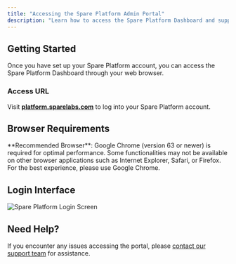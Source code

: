 ```yaml
---
title: "Accessing the Spare Platform Admin Portal"
description: "Learn how to access the Spare Platform Dashboard and supported browser requirements"
---
```


## Getting Started

Once you have set up your Spare Platform account, you can access the Spare Platform Dashboard through your web browser.

### Access URL

Visit **[platform.sparelabs.com](https://platform.sparelabs.com/)** to log into your Spare Platform account.

## Browser Requirements

<Callout type="info">
  **Recommended Browser**: Google Chrome (version 63 or newer) is required for optimal performance.
</Callout>

<Callout type="warning">
  Some functionalities may not be available on other browser applications such as Internet Explorer, Safari, or Firefox. For the best experience, please use Google Chrome.
</Callout>

## Login Interface

![Spare Platform Login Screen](/images/general-support/spare-platform-login-screen.png)

## Need Help?

If you encounter any issues accessing the portal, please [contact our support team](/help-center/general-support/how-to-contact-spare-support) for assistance.
